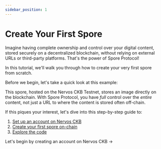 ```yaml
---
sidebar_position: 1
---
```



# Create Your First Spore

Imagine having complete ownership and control over your digital content, stored securely on a decentralized blockchain, without relying on external URLs or third-party platforms. That's the power of Spore Protocol!

In this tutorial, we'll walk you through how to create your very first spore from scratch.

Before we begin, let's take a quick look at this example:

<EmbedCard
  title="Spore Mushroom"
  href="https://a-simple-demo.spore.pro/spore/0x3eb3c6de24a0ed0a57c1f3e84e22ffa7fa59b30cec516ff58f32507d95a43196"
  className="margin-top--sm margin-bottom--lg"
/>

This spore, hosted on the Nervos CKB Testnet, stores an image directly on the blockchain. With Spore Protocol, you have *full* control over the *entire* content, not just a URL to where the content is stored often off-chain.

If this piques your interest, let's dive into this step-by-step guide to:

1. [Set up an account on Nervos CKB](./setup-account)
2. [Create your first spore on-chain](./create-spore)
3. [Explore the code](./explore-code)

Let's begin by creating an account on Nervos CKB ->
